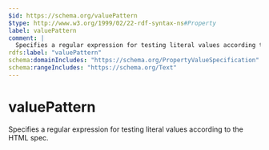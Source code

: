 ```yaml
---
$id: https://schema.org/valuePattern
$type: http://www.w3.org/1999/02/22-rdf-syntax-ns#Property
label: valuePattern
comment: |
  Specifies a regular expression for testing literal values according to the HTML spec.
rdfs:label: "valuePattern"
schema:domainIncludes: "https://schema.org/PropertyValueSpecification"
schema:rangeIncludes: "https://schema.org/Text"
---
```


# valuePattern

Specifies a regular expression for testing literal values according to the HTML spec.


